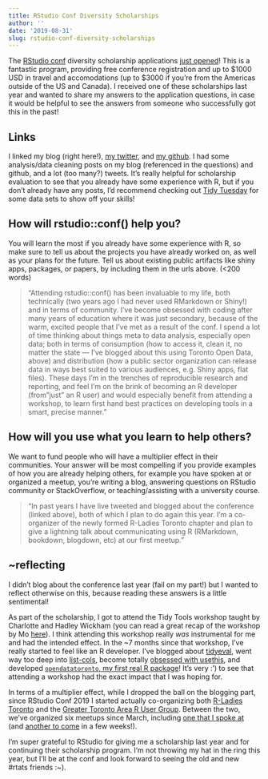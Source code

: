 ```yaml
---
title: RStudio Conf Diversity Scholarships
author: ''
date: '2019-08-31'
slug: rstudio-conf-diversity-scholarships
---
```


The [RStudio conf](https://rstd.io/conf) diversity scholarship applications [just opened](https://blog.rstudio.com/2019/08/30/diversity-scholarships/)! This is a fantastic program, providing free conference registration and up to $1000 USD in travel and accomodations (up to $3000 if you're from the Americas outside of the US and Canada). I received one of these scholarships last year and wanted to share my answers to the application questions, in case it would be helpful to see the answers from someone who successfully got this in the past!

## Links

I linked my blog (right here!), [my twitter](https://twitter.com/sharlagelfand), and [my github](https://github.com/sharlagelfand). I had some analysis/data cleaning posts on my blog (referenced in the questions) and github, and a lot (too many?) tweets. It's really helpful for scholarship evaluation to see that you already have some experience with R, but if you don't already have any posts, I'd recommend checking out [Tidy Tuesday](https://github.com/rfordatascience/tidytuesday) for some data sets to show off your skills!

## How will rstudio::conf() help you?

You will learn the most if you already have some experience with R, so make sure to tell us about the projects you have already worked on, as well as your plans for the future. Tell us about existing public artifacts like shiny apps, packages, or papers, by including them in the urls above. (<200 words)

> "Attending rstudio::conf() has been invaluable to my life, both technically (two years ago I had never used RMarkdown or Shiny!) and in terms of community. I've become obsessed with coding after many years of education where it was just secondary, because of the warm, excited people that I’ve met as a result of the conf. I spend a lot of time thinking about things meta to data analysis, especially open data; both in terms of consumption (how to access it, clean it, no matter the state — I’ve blogged about this using Toronto Open Data, above) and distribution (how a public sector organization can release data in ways best suited to various audiences, e.g. Shiny apps, flat files). These days I'm in the trenches of reproducible research and reporting, and feel I’m on the brink of becoming an R developer (from "just" an R user) and would especially benefit from attending a workshop, to learn first hand best practices on developing tools in a smart, precise manner."

## How will you use what you learn to help others?

We want to fund people who will have a multiplier effect in their communities. Your answer will be most compelling if you provide examples of how you are already helping others, for example you have spoken at or organized a meetup, you’re writing a blog, answering questions on RStudio community or StackOverflow, or teaching/assisting with a university course.

> "In past years I have live tweeted and blogged about the conference (linked above), both of which I plan to do again this year. I’m a co-organizer of the newly formed R-Ladies Toronto chapter and plan to give a lightning talk about communicating using R (RMarkdown, bookdown, blogdown, etc) at our first meetup."

## ~reflecting

I didn't blog about the conference last year (fail on my part!) but I wanted to reflect otherwise on this, because reading these answers is a little sentimental! 

As part of the scholarship, I got to attend the Tidy Tools workshop taught by Charlotte and Hadley Wickham (you can read a great recap of the workshop by Mo [here](https://drmowinckels.io/blog/building-tidy-tools-a-quick-recap-of-rstudio-conf-2019-workshop/)). I think attending this workshop really *was* instrumental for me and had the intended effect. In the ~7 months since that workshop, I've really started to feel like an R developer. I've blogged about [tidyeval](/post/tidyeval/), went way too deep into [list-cols](/post/discog-purrr/), become totally [obsessed with usethis](/post/usethis-for-reporting/), and developed [`opendatatoronto`, my first real R package](https://github.com/sharlagelfand/opendatatoronto)! It's very :') to see that attending a workshop had the exact impact that I was hoping for.

In terms of a multiplier effect, while I dropped the ball on the blogging part, since RStudio Conf 2019 I started actually co-organizing both [R-Ladies Toronto](https://www.meetup.com/rladies-toronto/) and the [Greater Toronto Area R User Group](https://www.meetup.com/Greater-Toronto-Area-GTA-R-Users-Group/). Between the two, we've organized six meetups since March, including [one that I spoke at](https://sharla.party/talks/rladies-rug-kickoff.html#1) (and [another to come](https://www.meetup.com/Greater-Toronto-Area-GTA-R-Users-Group/events/264064103/) in a few weeks!).

I'm super grateful to RStudio for giving me a scholarship last year and for continuing their scholarship program. I'm not throwing my hat in the ring this year, but I'll be at the conf and look forward to seeing the old and new #rtats friends :~). 
